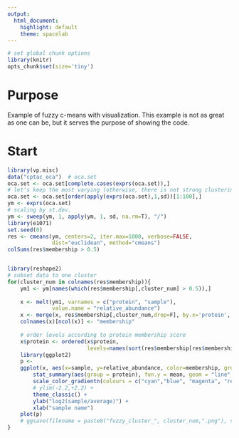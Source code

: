 ```yaml
---
output: 
  html_document: 
    highlight: default
    theme: spacelab
---
```




<!--
%\VignetteEngine{knitr::rmarkdown}
%\VignetteIndexEntry{VP Misc}
%\VignetteKeyword{vp.mics}
%\VignettePackage{vp.misc}
-->

```r
# set global chunk options
library(knitr)
opts_chunk$set(size='tiny')
```

# Purpose
Example of fuzzy c-means with visualization.  This example is not as great
as one can be, but it serves the purpose of showing the code.

# Start
```r
library(vp.misc)
data("cptac_oca")  # oca.set
oca.set <- oca.set[complete.cases(exprs(oca.set)),]
# let's keep the most varying (otherwise, there is not strong clustering)
oca.set <- oca.set[order(apply(exprs(oca.set),1,sd))[1:100],]
ym <- exprs(oca.set)
# scaling by st.dev.
ym <- sweep(ym, 1, apply(ym, 1, sd, na.rm=T), "/")
library(e1071)
set.seed(0)
res <- cmeans(ym, centers=2, iter.max=1000, verbose=FALSE, 
              dist="euclidean", method="cmeans")
colSums(res$membership > 0.5)


library(reshape2)
# subset data to one cluster
for(cluster_num in colnames(res$membership)){
    ym1 <- ym[names(which(res$membership[,cluster_num] > 0.5)),]
    
    x <- melt(ym1, varnames = c("protein", "sample"), 
              value.name = "relative_abundance")
    x <- merge(x, res$membership[,cluster_num,drop=F], by.x='protein', by.y = 0)
    colnames(x)[ncol(x)] <- "membership"
    
    # order levels according to protein membership score
    x$protein <- ordered(x$protein, 
                         levels=names(sort(res$membership[res$membership[,cluster_num] > 0.5,cluster_num])))
    library(ggplot2)
    p <-
    ggplot(x, aes(x=sample, y=relative_abundance, color=membership, group=protein)) +
        stat_summary(aes(group = protein), fun.y = mean, geom = "line", size = 1.5) +
        scale_color_gradientn(colours = c("cyan","blue", "magenta", "red"), values=c(0,0.5,0.75,0.9,1)) +
        # ylim(-2.2,+2.2) +
        theme_classic() +
        ylab("log2(sample/average)") +
        xlab("sample name")
    plot(p)
    # ggsave(filename = paste0("fuzzy_cluster_", cluster_num,".png"), scale = 0.4, dpi=500)
}



```



